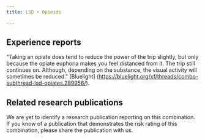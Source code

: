 ---
title: LSD + Opioids

---

## Experience reports

"Taking an opiate does tend to reduce the power of the trip slightly, but only because the opiate euphoria makes you feel distanced from it. The trip still continues on. Although, depending on the substance, the visual activity will sometimes be reduced." [Bluelight] (https://bluelight.org/xf/threads/combo-subthread-lsd-opiates.289956/).

## Related research publications

We are yet to identify a research publication reporting on this combination. If you know of a publication that demonstrates the risk rating of this combination, please share the publication with us.



